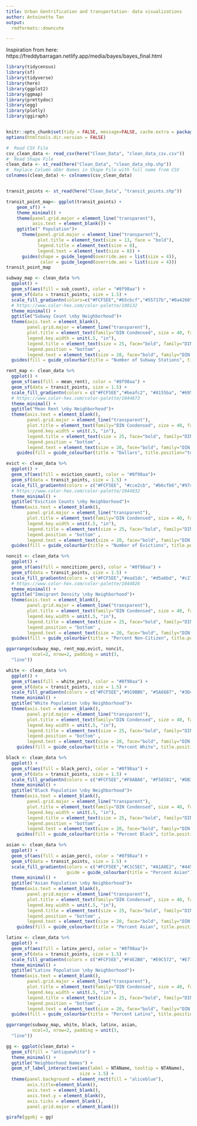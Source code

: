 ```yaml
---
title: Urban Gentrification and transportation- data visualizations
author: Antoinette Tan
output:
  rmdformats::downcute

---
```


Inspiration from here: https://freddybarragan.netlify.app/media/bayes/bayes_final.html


```r
library(tidycensus)
library(sf)
library(tidyverse)
library(here)
library(ggplot2)
library(ggmap)
library(prettydoc)
library(egg) 
library(plotly)
library(ggiraph)


knitr::opts_chunk$set(tidy = FALSE, message=FALSE, cache.extra = packageVersion('tufte'))
options(htmltools.dir.version = FALSE)
```


```r
#  Read CSV File
csv_clean_data <- read_csv(here("Clean_Data", "clean_data_csv.csv"))
#  Read Shape File
clean_data <- st_read(here("Clean_Data", "clean_data_shp.shp"))
#  Replace Column abbr Names in Shape File with full name from CSV
colnames(clean_data) <- colnames(csv_clean_data)


transit_points <- st_read(here("Clean_Data", "transit_points.shp"))
```


```r
transit_point_map<- ggplot(transit_points) +
    geom_sf() +
    theme_minimal() +
    theme(panel.grid.major = element_line("transparent"),
          axis.text = element_blank()) +
    ggtitle(" Population")+ 
      theme(panel.grid.major = element_line("transparent"),
            plot.title = element_text(size = 13, face = "bold"),
            legend.title = element_text(size = 8), 
            legend.text = element_text(size = 8)) + 
      guides(shape = guide_legend(override.aes = list(size = 4)),
             color = guide_legend(override.aes = list(size = 4)))
transit_point_map
```


```r
subway_map <- clean_data %>%
  ggplot() +
  geom_sf(aes(fill = sub_count), color = "#8f98aa") +
  geom_sf(data = transit_points, size = 1.5) +
  scale_fill_gradientn(colors=c("#FCF5EE","#b5cbcf","#55717b","#0a4260"), na.value="#D6D6D6") +
  # https://www.color-hex.com/color-palette/100132
  theme_minimal() +
  ggtitle("Subway Count \nby Neighborhood")+ 
  theme(axis.text = element_blank(),
        panel.grid.major = element_line("transparent"),
        plot.title = element_text(family="DIN Condensed", size = 40, face = "bold", hjust=.5),
        legend.key.width = unit(.5, "in"),
        legend.title = element_text(size = 25, face="bold", family="DIN Condensed"), 
        legend.position = "bottom" ,
        legend.text = element_text(size = 20, face="bold", family="DIN Condensed"))+
  guides(fill = guide_colourbar(title = "Number of Subway Stations", title.position="top", title.hjust = 0.5))

rent_map <- clean_data %>%
  ggplot() +
  geom_sf(aes(fill = mean_rent), color = "#8f98aa") +
  geom_sf(data = transit_points, size = 1.5) +
  scale_fill_gradientn(colors = c("#FCF5EE","#beafc2", "#8155ba", "#695e93")) +
  # https://www.color-hex.com/color-palette/1044873
  theme_minimal() +
  ggtitle("Mean Rent \nby Neighborhood")+ 
  theme(axis.text = element_blank(),
        panel.grid.major = element_line("transparent"),
        plot.title = element_text(family="DIN Condensed", size = 40, face = "bold", hjust=.5),
        legend.key.width = unit(.5, "in"),
        legend.title = element_text(size = 25, face="bold", family="DIN Condensed"), 
        legend.position = "bottom" ,
        legend.text = element_text(size = 20, face="bold", family="DIN Condensed"))+
    guides(fill = guide_colourbar(title = "Dollars", title.position="top", title.hjust = 0.5))

evict <- clean_data %>%
  ggplot() +
  geom_sf(aes(fill = eviction_count), color = "#8f98aa")+
  geom_sf(data = transit_points, size = 1.5) +
  scale_fill_gradientn(colors = c("#FCF5EE", "#cce2cb", "#b6cfb6","#97c1a9")) +
  # https://www.color-hex.com/color-palette/1044832
  theme_minimal() +
  ggtitle("Eviction Counts \nby Neighborhood")+ 
  theme(axis.text = element_blank(),
        panel.grid.major = element_line("transparent"),
        plot.title = element_text(family="DIN Condensed", size = 40, face = "bold", hjust=.5),
        legend.key.width = unit(.5, "in"),
        legend.title = element_text(size = 25, face="bold", family="DIN Condensed"), 
        legend.position = "bottom" ,
        legend.text = element_text(size = 20, face="bold", family="DIN Condensed"))+
  guides(fill = guide_colourbar(title = "Number of Evictions", title.position="top", title.hjust = 0.5))

noncit <- clean_data %>%
  ggplot() +
  geom_sf(aes(fill = noncitizen_perc), color = "#8f98aa") +
  geom_sf(data = transit_points, size = 1.5) +
  scale_fill_gradientn(colors = c("#FCF5EE","#ead1dc", "#d5a6bd", "#c27ba0")) +
  # https://www.color-hex.com/color-palette/1044826
  theme_minimal() +
  ggtitle("Immigrant Density \nby Neighborhood")+ 
  theme(axis.text = element_blank(),
        panel.grid.major = element_line("transparent"),
        plot.title = element_text(family="DIN Condensed", size = 40, face = "bold", hjust=.5),
        legend.key.width = unit(.5, "in"),
        legend.title = element_text(size = 25, face="bold", family="DIN Condensed"), 
        legend.position = "bottom" ,
        legend.text = element_text(size = 20, face="bold", family="DIN Condensed"))+
  guides(fill = guide_colourbar(title = "Percent Non-Citizen", title.position="top", title.hjust = 0.5))

ggarrange(subway_map, rent_map,evict, noncit,
          ncol=2, nrow=2, padding = unit(3,
  "line"))

```
```r
white <- clean_data %>%
  ggplot() +
  geom_sf(aes(fill = white_perc), color = "#8f98aa") +
  geom_sf(data = transit_points, size = 1.5) +
  scale_fill_gradientn(colors = c("#FCF5EE","#919BB6", "#5A6687", "#3D465C")) +
  theme_minimal() +
  ggtitle("White Population \nby Neighborhood")+ 
  theme(axis.text = element_blank(),
        panel.grid.major = element_line("transparent"),
        plot.title = element_text(family="DIN Condensed", size = 40, face = "bold", hjust=.5),
        legend.key.width = unit(.5, "in"),
        legend.title = element_text(size = 25, face="bold", family="DIN Condensed"), 
        legend.position = "bottom" ,
        legend.text = element_text(size = 20, face="bold", family="DIN Condensed"))+
    guides(fill = guide_colourbar(title = "Percent White", title.position="top", title.hjust = 0.5))

black <- clean_data %>%
  ggplot() +
  geom_sf(aes(fill = black_perc), color = "#8f98aa") +
  geom_sf(data = transit_points, size = 1.5) +
  scale_fill_gradientn(colors = c("#FCF5EE","#F8ABA6", "#F58581", "#DB3F37")) +
  theme_minimal() +
  ggtitle("Black Population \nby Neighborhood")+ 
  theme(axis.text = element_blank(),
        panel.grid.major = element_line("transparent"),
        plot.title = element_text(family="DIN Condensed", size = 40, face = "bold", hjust=.5),
        legend.key.width = unit(.5, "in"),
        legend.title = element_text(size = 25, face="bold", family="DIN Condensed"), 
        legend.position = "bottom" ,
        legend.text = element_text(size = 20, face="bold", family="DIN Condensed"))+
    guides(fill = guide_colourbar(title = "Percent Black", title.position="top", title.hjust = 0.5))

asian <- clean_data %>%
  ggplot() +
  geom_sf(aes(fill = asian_perc), color = "#8f98aa") +
  geom_sf(data = transit_points, size = 1.5) +
  scale_fill_gradientn(colors = c("#FCF5EE","#C1C5EC", "#A1A8E2", "#4451C5"),                      
                       guide = guide_colourbar(title = "Percent Asian")) +
  theme_minimal() +
  ggtitle("Asian Population \nby Neighborhood")+ 
  theme(axis.text = element_blank(),
        panel.grid.major = element_line("transparent"),
        plot.title = element_text(family="DIN Condensed", size = 40, face = "bold", hjust=.5),
        legend.key.width = unit(.5, "in"),
        legend.title = element_text(size = 25, face="bold", family="DIN Condensed"), 
        legend.position = "bottom" ,
        legend.text = element_text(size = 20, face="bold", family="DIN Condensed"))+
    guides(fill = guide_colourbar(title = "Percent Asian", title.position="top", title.hjust = 0.5))

latinx <- clean_data %>%
  ggplot() +
  geom_sf(aes(fill = latinx_perc), color = "#8f98aa")+
  geom_sf(data = transit_points, size = 1.5) +
  scale_fill_gradientn(colors = c("#FCF5EE","#F4E2B8", "#E9C572", "#E77E2F")) +
  theme_minimal() +
  ggtitle("Latinx Population \nby Neighborhood")+ 
  theme(axis.text = element_blank(),
        panel.grid.major = element_line("transparent"),
        plot.title = element_text(family="DIN Condensed", size = 40, face = "bold", hjust=.5),
        legend.key.width = unit(.5, "in"),
        legend.title = element_text(size = 25, face="bold", family="DIN Condensed"), 
        legend.position = "bottom" ,
        legend.text = element_text(size = 20, face="bold", family="DIN Condensed"))+
  guides(fill = guide_colourbar(title = "Percent Latinx", title.position="top", title.hjust = 0.5))
```

```r
ggarrange(subway_map, white, black, latinx, asian, 
          ncol=3, nrow=2, padding = unit(3,
  "line"))
```



```r
gg <- ggplot(clean_data) +
  geom_sf(fill = "antiquewhite") +
  theme_minimal() +
  ggtitle("Neighborhood Names") +
  geom_sf_label_interactive(aes(label = NTAName, tooltip = NTAName),
                            size = 1.5) + 
  theme(panel.background = element_rect(fill = "aliceblue"),
        axis.title=element_blank(),
        axis.text = element_blank(),
        axis.text.y = element_blank(),
        axis.ticks = element_blank(),
        panel.grid.major = element_blank()) 

girafe(ggobj = gg)
```




